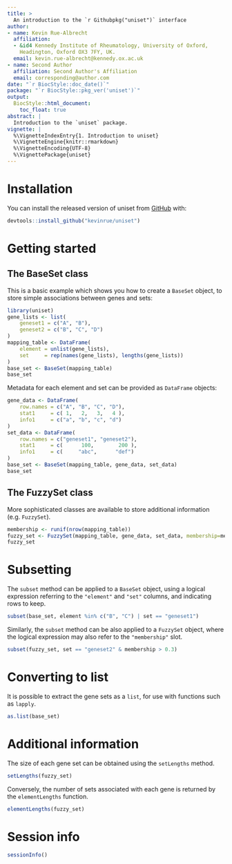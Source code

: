 ```yaml
---
title: >
  An introduction to the `r Githubpkg("uniset")` interface 
author:
- name: Kevin Rue-Albrecht
  affiliation: 
  - &id4 Kennedy Institute of Rheumatology, University of Oxford,
    Headington, Oxford OX3 7FY, UK.
  email: kevin.rue-albrecht@kennedy.ox.ac.uk
- name: Second Author
  affiliation: Second Author's Affiliation
  email: corresponding@author.com
date: "`r BiocStyle::doc_date()`"
package: "`r BiocStyle::pkg_ver('uniset')`"
output: 
  BiocStyle::html_document:
    toc_float: true
abstract: |
  Introduction to the `uniset` package.
vignette: |
  %\VignetteIndexEntry{1. Introduction to uniset}
  %\VignetteEngine{knitr::rmarkdown}
  %\VignetteEncoding{UTF-8}  
  %\VignettePackage{uniset}
---
```


# Installation

You can install the released version of uniset from [GitHub](https://github.com/kevinrue/uniset) with:

```r
devtools::install_github("kevinrue/uniset")
```

# Getting started

## The BaseSet class

This is a basic example which shows you how to create a `BaseSet` object, to store simple associations between genes and sets:

```r
library(uniset)
gene_lists <- list(
    geneset1 = c("A", "B"),
    geneset2 = c("B", "C", "D")
)
mapping_table <- DataFrame(
    element = unlist(gene_lists),
    set     = rep(names(gene_lists), lengths(gene_lists))
)
base_set <- BaseSet(mapping_table)
base_set
```

Metadata for each element and set can be provided as `DataFrame` objects:

```r
gene_data <- DataFrame(
    row.names = c("A", "B", "C", "D"),
    stat1     = c( 1,   2,   3,   4 ),
    info1     = c("a", "b", "c", "d")
)
set_data <- DataFrame(
    row.names = c("geneset1", "geneset2"),
    stat1     = c(      100,        200 ),
    info1     = c(     "abc",      "def")
)
base_set <- BaseSet(mapping_table, gene_data, set_data)
base_set
```

## The FuzzySet class

More sophisticated classes are available to store additional information (e.g. `FuzzySet`).

```r
membership <- runif(nrow(mapping_table))
fuzzy_set <- FuzzySet(mapping_table, gene_data, set_data, membership=membership)
fuzzy_set
```

# Subsetting

The `subset` method can be applied to a `BaseSet` object, using a logical expression referring to the `"element"` and `"set"` columns, and indicating rows to keep.

```r
subset(base_set, element %in% c("B", "C") | set == "geneset1")
```

Similarly, the `subset` method can be also applied to a `FuzzySet` object, where the logical expression may also refer to the `"membership"` slot.

```r
subset(fuzzy_set, set == "geneset2" & membership > 0.3)
```

# Converting to list

It is possible to extract the gene sets as a `list`, for use with functions such as `lapply`.

```r
as.list(base_set)
```

# Additional information

The size of each gene set can be obtained using the `setLengths` method.

```r
setLengths(fuzzy_set)
```

Conversely, the number of sets associated with each gene is returned by the `elementLengths` function.

```r
elementLengths(fuzzy_set)
```

# Session info {.unnumbered}

```r
sessionInfo()
```
